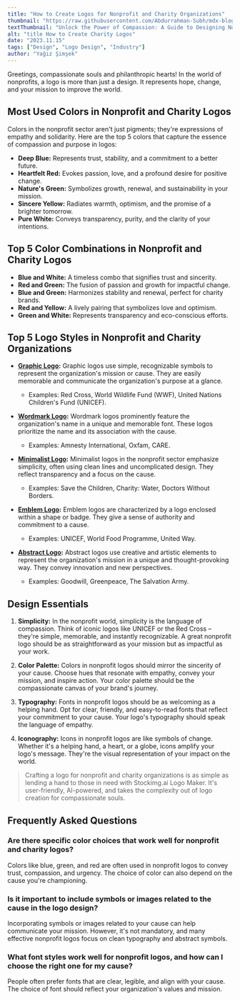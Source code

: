 ```yaml
---
title: "How to Create Logos for Nonprofit and Charity Organizations"
thumbnail: "https://raw.githubusercontent.com/Abdurrahman-Subh/mdx-blog/main/images/logo-charity.png"
textThumbnail: "Unlock the Power of Compassion: A Guide to Designing Nonprofit Logos with Impactful Colors, Styles, and Design Essentials"
alt: "title How to Create Charity Logos"
date: "2023.11.15"
tags: ["Design", "Logo Design", "Industry"]
author: "Yağız Şimşek"
---
```


<CustomImage
  src="https://raw.githubusercontent.com/Abdurrahman-Subh/mdx-blog/main/images/title-logo-charity.png"
  alt="title How to Create Charity Logos"
/>

Greetings, compassionate souls and philanthropic hearts! In the world of nonprofits, a logo is more than just a design. It represents hope, change, and your mission to improve the world.

## Most Used Colors in Nonprofit and Charity Logos

Colors in the nonprofit sector aren't just pigments; they're expressions of empathy and solidarity. Here are the top 5 colors that capture the essence of compassion and purpose in logos:

- **Deep Blue:** Represents trust, stability, and a commitment to a better future.
- **Heartfelt Red:** Evokes passion, love, and a profound desire for positive change.
- **Nature's Green:** Symbolizes growth, renewal, and sustainability in your mission.
- **Sincere Yellow:** Radiates warmth, optimism, and the promise of a brighter tomorrow.
- **Pure White:** Conveys transparency, purity, and the clarity of your intentions.

## Top 5 Color Combinations in Nonprofit and Charity Logos

- **Blue and White:** A timeless combo that signifies trust and sincerity.
- **Red and Green:** The fusion of passion and growth for impactful change.
- **Blue and Green:** Harmonizes stability and renewal, perfect for charity brands.
- **Red and Yellow:** A lively pairing that symbolizes love and optimism.
- **Green and White:** Represents transparency and eco-conscious efforts.

## Top 5 Logo Styles in Nonprofit and Charity Organizations

- **[Graphic Logo]([https://stockimg.ai/blog/design/how-to-design-graphic-logos]):** Graphic logos use simple, recognizable symbols to represent the organization's mission or cause. They are easily memorable and communicate the organization's purpose at a glance. 
  - Examples: Red Cross, World Wildlife Fund (WWF), United Nations Children's Fund (UNICEF).

- **[Wordmark Logo]([https://stockimg.ai/blog/design/how-to-design-wordmark-logos]):** Wordmark logos prominently feature the organization's name in a unique and memorable font. These logos prioritize the name and its association with the cause. 
  - Examples: Amnesty International, Oxfam, CARE.

- **[Minimalist Logo](https://stockimg.ai/blog/design/how-to-design-minimalist-logos):** Minimalist logos in the nonprofit sector emphasize simplicity, often using clean lines and uncomplicated design. They reflect transparency and a focus on the cause. 
  - Examples: Save the Children, Charity: Water, Doctors Without Borders.

- **[Emblem Logo](https://stockimg.ai/blog/design/how-to-design-emblem-logos):** Emblem logos are characterized by a logo enclosed within a shape or badge. They give a sense of authority and commitment to a cause. 
  - Examples: UNICEF, World Food Programme, United Way.

- **[Abstract Logo](https://stockimg.ai/blog/design/how-to-design-abstract-logos):** Abstract logos use creative and artistic elements to represent the organization's mission in a unique and thought-provoking way. They convey innovation and new perspectives. 
  - Examples: Goodwill, Greenpeace, The Salvation Army.

## Design Essentials

1. **Simplicity:** In the nonprofit world, simplicity is the language of compassion. Think of iconic logos like UNICEF or the Red Cross – they're simple, memorable, and instantly recognizable. A great nonprofit logo should be as straightforward as your mission but as impactful as your work.

2. **Color Palette:** Colors in nonprofit logos should mirror the sincerity of your cause. Choose hues that resonate with empathy, convey your mission, and inspire action. Your color palette should be the compassionate canvas of your brand's journey.

3. **Typography:** Fonts in nonprofit logos should be as welcoming as a helping hand. Opt for clear, friendly, and easy-to-read fonts that reflect your commitment to your cause. Your logo's typography should speak the language of empathy.

4. **Iconography:** Icons in nonprofit logos are like symbols of change. Whether it's a helping hand, a heart, or a globe, icons amplify your logo's message. They're the visual representation of your impact on the world.

> Crafting a logo for nonprofit and charity organizations is as simple as lending a hand to those in need with Stockimg.ai Logo Maker. It's user-friendly, AI-powered, and takes the complexity out of logo creation for compassionate souls. 

## Frequently Asked Questions

### Are there specific color choices that work well for nonprofit and charity logos?

Colors like blue, green, and red are often used in nonprofit logos to convey trust, compassion, and urgency. The choice of color can also depend on the cause you're championing.

### Is it important to include symbols or images related to the cause in the logo design?

Incorporating symbols or images related to your cause can help communicate your mission. However, it's not mandatory, and many effective nonprofit logos focus on clean typography and abstract symbols.

### What font styles work well for nonprofit logos, and how can I choose the right one for my cause?

People often prefer fonts that are clear, legible, and align with your cause. The choice of font should reflect your organization's values and mission.

